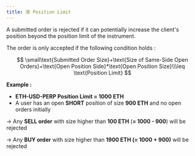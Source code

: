 ```yaml
---
title: 🈵 Position Limit
---
```

A submitted order is rejected if it can potentially increase the client's position beyond the position limit of the instrument.

The order is only accepted if the following condition holds :

$$
\small\text{Submitted Order Size}+\text{Size of Same-Side Open Orders}+\text{Open Position Side}*\text{Open Position Size}\\\leq \text{Position Limit}
$$

**Example :**

* **ETH-USD-PERP Position Limit = 1000 ETH**
* A user has an open **SHORT** position of size **900 ETH** and no open orders initially

\-> Any **SELL order** with size higher than **100 ETH** (**= 1000 - 900**) will be rejected

\-> Any **BUY order** with size higher than **1900 ETH (= 1000 + 900)** will be rejected
